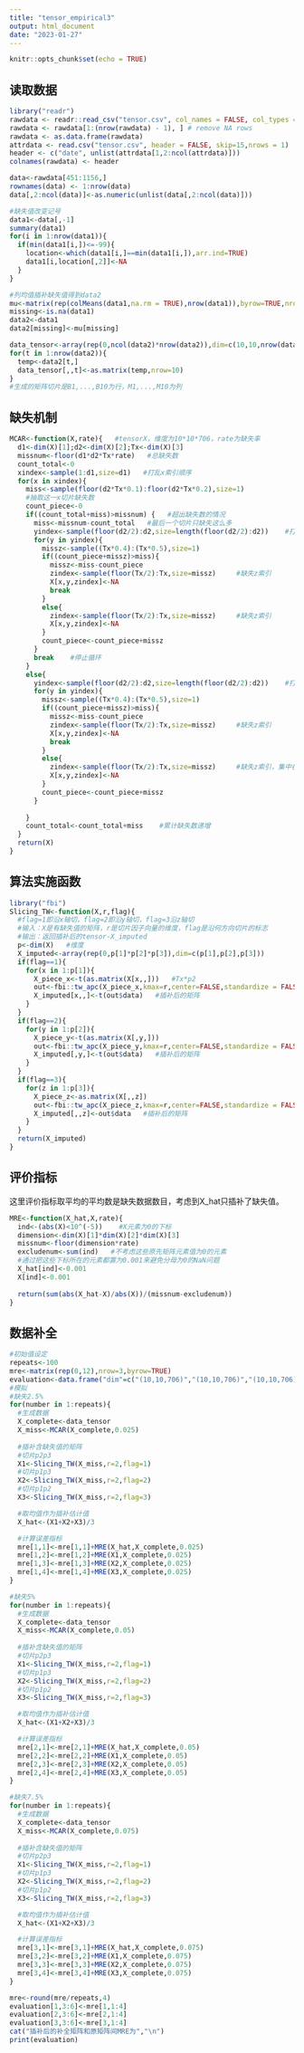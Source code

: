 ---
title: "tensor_empirical3"
output: html_document
date: "2023-01-27"
---

```{r setup, include=FALSE}
knitr::opts_chunk$set(echo = TRUE)
```

## 读取数据  

```{r}
library("readr")
rawdata <- readr::read_csv("tensor.csv", col_names = FALSE, col_types = cols(X1 = col_date(format = "%Y%m")),skip = 16)
rawdata <- rawdata[1:(nrow(rawdata) - 1), ] # remove NA rows
rawdata <- as.data.frame(rawdata)
attrdata <- read.csv("tensor.csv", header = FALSE, skip=15,nrows = 1)
header <- c("date", unlist(attrdata[1,2:ncol(attrdata)]))
colnames(rawdata) <- header

data<-rawdata[451:1156,]
rownames(data) <- 1:nrow(data)
data[,2:ncol(data)]<-as.numeric(unlist(data[,2:ncol(data)]))
```

```{r}
#缺失值改变记号
data1<-data[,-1]
summary(data1)
for(i in 1:nrow(data1)){
  if(min(data1[i,])<=-99){
    location<-which(data1[i,]==min(data1[i,]),arr.ind=TRUE)
    data1[i,location[,2]]<-NA
  } 
}
```

```{R}
#列均值插补缺失值得到data2
mu<-matrix(rep(colMeans(data1,na.rm = TRUE),nrow(data1)),byrow=TRUE,nrow=nrow(data1))
missing<-is.na(data1)
data2<-data1
data2[missing]<-mu[missing]
```

```{r}
data_tensor<-array(rep(0,ncol(data2)*nrow(data2)),dim=c(10,10,nrow(data2)))
for(t in 1:nrow(data2)){
  temp<-data2[t,]
  data_tensor[,,t]<-as.matrix(temp,nrow=10)
}
#生成的矩阵切片是B1,...,B10为行，M1,...,M10为列
```

## 缺失机制   

```{r}
MCAR<-function(X,rate){   #tensorX，维度为10*10*706，rate为缺失率
  d1<-dim(X)[1];d2<-dim(X)[2];Tx<-dim(X)[3]
  missnum<-floor(d1*d2*Tx*rate)   #总缺失数
  count_total<-0
  xindex<-sample(1:d1,size=d1)   #打乱x索引顺序
  for(x in xindex){
    miss<-sample(floor(d2*Tx*0.1):floor(d2*Tx*0.2),size=1)  
    #抽取这一x切片缺失数
    count_piece<-0
    if((count_total+miss)>missnum) {   #超出缺失数的情况
      miss<-missnum-count_total   #最后一个切片只缺失这么多
      yindex<-sample(floor(d2/2):d2,size=length(floor(d2/2):d2))    #打乱y索引
      for(y in yindex){
        missz<-sample((Tx*0.4):(Tx*0.5),size=1)
        if((count_piece+missz)>miss){
          missz<-miss-count_piece
          zindex<-sample(floor(Tx/2):Tx,size=missz)     #缺失z索引
          X[x,y,zindex]<-NA
          break
        }
        else{
          zindex<-sample(floor(Tx/2):Tx,size=missz)     #缺失z索引
          X[x,y,zindex]<-NA
        }
        count_piece<-count_piece+missz
      }
      break    #停止循环
    }
    else{
      yindex<-sample(floor(d2/2):d2,size=length(floor(d2/2):d2))    #打乱后半部分y索引
      for(y in yindex){
        missz<-sample((Tx*0.4):(Tx*0.5),size=1)
        if((count_piece+missz)>miss){
          missz<-miss-count_piece
          zindex<-sample(floor(Tx/2):Tx,size=missz)     #缺失z索引
          X[x,y,zindex]<-NA
          break
        }
        else{
          zindex<-sample(floor(Tx/2):Tx,size=missz)     #缺失z索引，集中在T大的部分
          X[x,y,zindex]<-NA
        }
        count_piece<-count_piece+missz
      }
     
    }
    count_total<-count_total+miss    #累计缺失数递增
  }
  return(X)
}
```   

## 算法实施函数  

```{r}
library("fbi")
Slicing_TW<-function(X,r,flag){   
  #flag=1即沿x轴切，flag=2即沿y轴切，flag=3沿z轴切
  #输入：X是有缺失值的矩阵，r是切片因子向量的维度，flag是沿何方向切片的标志
  #输出：返回插补后的tensor-X_imputed
  p<-dim(X)   #维度
  X_imputed<-array(rep(0,p[1]*p[2]*p[3]),dim=c(p[1],p[2],p[3]))
  if(flag==1){
    for(x in 1:p[1]){
      X_piece_x<-t(as.matrix(X[x,,]))   #Tx*p2
      out<-fbi::tw_apc(X_piece_x,kmax=r,center=FALSE,standardize = FALSE,re_estimate = TRUE)
      X_imputed[x,,]<-t(out$data)   #插补后的矩阵
    }
  }
  if(flag==2){
    for(y in 1:p[2]){
      X_piece_y<-t(as.matrix(X[,y,]))
      out<-fbi::tw_apc(X_piece_y,kmax=r,center=FALSE,standardize = FALSE,re_estimate = TRUE)
      X_imputed[,y,]<-t(out$data)   #插补后的矩阵
    }
  }
  if(flag==3){
    for(z in 1:p[3]){
      X_piece_z<-as.matrix(X[,,z])
      out<-fbi::tw_apc(X_piece_z,kmax=r,center=FALSE,standardize = FALSE,re_estimate = TRUE)
      X_imputed[,,z]<-out$data   #插补后的矩阵
    }
  }
  return(X_imputed)
}
```

## 评价指标    

这里评价指标取平均的平均数是缺失数据数目，考虑到X_hat只插补了缺失值。    

```{r}
MRE<-function(X_hat,X,rate){
  ind<-(abs(X)<10^(-5))    #X元素为0的下标
  dimension<-dim(X)[1]*dim(X)[2]*dim(X)[3]
  missnum<-floor(dimension*rate)
  excludenum<-sum(ind)   #不考虑这些原先矩阵元素值为0的元素
  #通过把这些下标所在的元素都置为0.001来避免分母为0的NaN问题
  X_hat[ind]<-0.001
  X[ind]<-0.001
  
  return(sum(abs(X_hat-X)/abs(X))/(missnum-excludenum))
}
```

## 数据补全   


```{r}
#初始值设定
repeats<-100 
mre<-matrix(rep(0,12),nrow=3,byrow=TRUE)
evaluation<-data.frame("dim"=c("(10,10,706)","(10,10,706)","(10,10,706)"),"missrate"=c("2.5%","5%","7.5%"),"all"=c(0,0,0),"x_piece"=c(0,0,0),"y_piece"=c(0,0,0),"z_piece"=c(0,0,0))
#模拟
#缺失2.5%
for(number in 1:repeats){
  #生成数据
  X_complete<-data_tensor
  X_miss<-MCAR(X_complete,0.025)
  
  #插补含缺失值的矩阵
  #切片p2p3
  X1<-Slicing_TW(X_miss,r=2,flag=1)
  #切片p1p3
  X2<-Slicing_TW(X_miss,r=2,flag=2)
  #切片p1p2
  X3<-Slicing_TW(X_miss,r=2,flag=3)

  #取均值作为插补估计值
  X_hat<-(X1+X2+X3)/3

  #计算误差指标
  mre[1,1]<-mre[1,1]+MRE(X_hat,X_complete,0.025)
  mre[1,2]<-mre[1,2]+MRE(X1,X_complete,0.025)
  mre[1,3]<-mre[1,3]+MRE(X2,X_complete,0.025)
  mre[1,4]<-mre[1,4]+MRE(X3,X_complete,0.025)
}

#缺失5%
for(number in 1:repeats){
  #生成数据
  X_complete<-data_tensor
  X_miss<-MCAR(X_complete,0.05)
  
  #插补含缺失值的矩阵
  #切片p2p3
  X1<-Slicing_TW(X_miss,r=2,flag=1)
  #切片p1p3
  X2<-Slicing_TW(X_miss,r=2,flag=2)
  #切片p1p2
  X3<-Slicing_TW(X_miss,r=2,flag=3)

  #取均值作为插补估计值
  X_hat<-(X1+X2+X3)/3

  #计算误差指标
  mre[2,1]<-mre[2,1]+MRE(X_hat,X_complete,0.05)
  mre[2,2]<-mre[2,2]+MRE(X1,X_complete,0.05)
  mre[2,3]<-mre[2,3]+MRE(X2,X_complete,0.05)
  mre[2,4]<-mre[2,4]+MRE(X3,X_complete,0.05)
}

#缺失7.5%
for(number in 1:repeats){
  #生成数据
  X_complete<-data_tensor
  X_miss<-MCAR(X_complete,0.075)
  
  #插补含缺失值的矩阵
  #切片p2p3
  X1<-Slicing_TW(X_miss,r=2,flag=1)
  #切片p1p3
  X2<-Slicing_TW(X_miss,r=2,flag=2)
  #切片p1p2
  X3<-Slicing_TW(X_miss,r=2,flag=3)

  #取均值作为插补估计值
  X_hat<-(X1+X2+X3)/3

  #计算误差指标
  mre[3,1]<-mre[3,1]+MRE(X_hat,X_complete,0.075)
  mre[3,2]<-mre[3,2]+MRE(X1,X_complete,0.075)
  mre[3,3]<-mre[3,3]+MRE(X2,X_complete,0.075)
  mre[3,4]<-mre[3,4]+MRE(X3,X_complete,0.075)
}

mre<-round(mre/repeats,4)
evaluation[1,3:6]<-mre[1,1:4]
evaluation[2,3:6]<-mre[2,1:4]
evaluation[3,3:6]<-mre[3,1:4]
cat("插补后的补全矩阵和原矩阵间MRE为","\n")
print(evaluation)
```
